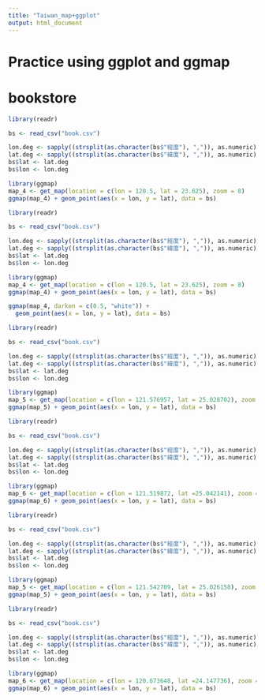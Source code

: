 ```yaml
---
title: "Taiwan_map+ggplot"
output: html_document
---
```

# Practice using ggplot and ggmap

# bookstore[](http://myinsuranceshark.com/wp-content/uploads/2016/09/books-3.jpg){width=10%}

```r
library(readr)

bs <- read_csv("book.csv")

lon.deg <- sapply((strsplit(as.character(bs$"經度"), ",")), as.numeric)
lat.deg <- sapply((strsplit(as.character(bs$"緯度"), ",")), as.numeric)
bs$lat <- lat.deg
bs$lon <- lon.deg

library(ggmap)
map_4 <- get_map(location = c(lon = 120.5, lat = 23.625), zoom = 8)
ggmap(map_4) + geom_point(aes(x = lon, y = lat), data = bs)

```


```r
library(readr)

bs <- read_csv("book.csv")

lon.deg <- sapply((strsplit(as.character(bs$"經度"), ",")), as.numeric)
lat.deg <- sapply((strsplit(as.character(bs$"緯度"), ",")), as.numeric)
bs$lat <- lat.deg
bs$lon <- lon.deg

library(ggmap)
map_4 <- get_map(location = c(lon = 120.5, lat = 23.625), zoom = 8)
ggmap(map_4) + geom_point(aes(x = lon, y = lat), data = bs)

```


```r
ggmap(map_4, darken = c(0.5, "white")) +
  geom_point(aes(x = lon, y = lat), data = bs)
```


```r
library(readr)

bs <- read_csv("book.csv")

lon.deg <- sapply((strsplit(as.character(bs$"經度"), ",")), as.numeric)
lat.deg <- sapply((strsplit(as.character(bs$"緯度"), ",")), as.numeric)
bs$lat <- lat.deg
bs$lon <- lon.deg

library(ggmap)
map_5 <- get_map(location = c(lon = 121.576957, lat = 25.028702), zoom = 15)
ggmap(map_5) + geom_point(aes(x = lon, y = lat), data = bs)

```


```r
library(readr)

bs <- read_csv("book.csv")

lon.deg <- sapply((strsplit(as.character(bs$"經度"), ",")), as.numeric)
lat.deg <- sapply((strsplit(as.character(bs$"緯度"), ",")), as.numeric)
bs$lat <- lat.deg
bs$lon <- lon.deg

library(ggmap)
map_6 <- get_map(location = c(lon = 121.519872, lat =25.042141), zoom = 13)
ggmap(map_6) + geom_point(aes(x = lon, y = lat), data = bs)

```


```r
library(readr)

bs <- read_csv("book.csv")

lon.deg <- sapply((strsplit(as.character(bs$"經度"), ",")), as.numeric)
lat.deg <- sapply((strsplit(as.character(bs$"緯度"), ",")), as.numeric)
bs$lat <- lat.deg
bs$lon <- lon.deg

library(ggmap)
map_5 <- get_map(location = c(lon = 121.542709, lat = 25.026158), zoom = 15)
ggmap(map_5) + geom_point(aes(x = lon, y = lat), data = bs)

```

```r
library(readr)

bs <- read_csv("book.csv")

lon.deg <- sapply((strsplit(as.character(bs$"經度"), ",")), as.numeric)
lat.deg <- sapply((strsplit(as.character(bs$"緯度"), ",")), as.numeric)
bs$lat <- lat.deg
bs$lon <- lon.deg

library(ggmap)
map_6 <- get_map(location = c(lon = 120.673648, lat =24.147736), zoom = 14)
ggmap(map_6) + geom_point(aes(x = lon, y = lat), data = bs)

```






